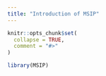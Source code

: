 ```yaml
---
title: "Introduction of MSIP"
---
```


```r
knitr::opts_chunk$set(
  collapse = TRUE,
  comment = "#>"
)
```

```r
library(MSIP)
```
